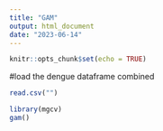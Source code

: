 ```yaml
---
title: "GAM"
output: html_document
date: "2023-06-14"
---
```


```r
knitr::opts_chunk$set(echo = TRUE)
```

#load the dengue dataframe combined
```r
read.csv("")
```


```r
library(mgcv)
gam()
```
```r
```

